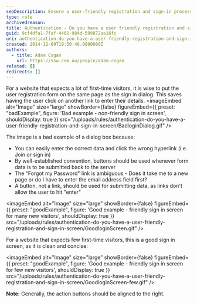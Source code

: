 ```yaml
---
seoDescription: Ensure a user-friendly registration and sign-in process by combining forms on the same page, utilizing submit buttons instead of links, and providing clear navigation options.
type: rule
archivedreason:
title: Authentication - Do you have a user friendly registration and sign in screen?
guid: 9cf4dfa1-7faf-4401-984d-599872ae16fc
uri: authentication-do-you-have-a-user-friendly-registration-and-sign-in-screen
created: 2014-12-09T19:50:46.0000000Z
authors:
  - title: Adam Cogan
    url: https://ssw.com.au/people/adam-cogan
related: []
redirects: []
---
```


For a website that expects a lot of first-time visitors, it is wise to put the user registration form on the same page as the sign in dialog. This saves having the user click on another link to enter their details.
<imageEmbed
  alt="Image"
  size="large"
  showBorder={false}
  figureEmbed={{
    preset: "badExample",
    figure: 'Bad example - non-friendly sign in screen',
    shouldDisplay: true
  }}
  src="/uploads/rules/authentication-do-you-have-a-user-friendly-registration-and-sign-in-screen/BadloginDialog.gif"
/>

The image is a bad example of a dialog box because:

* You can easily enter the correct data and click the wrong hyperlink (i.e. Join or sign in)
* By well-established convention, buttons should be used whenever form data is to be submitted back to the server
* The "Forgot my Password" link is ambiguous - Does it take me to a new page or do I have to enter the email address field first?
* A button, not a link, should be used for submitting data, as links don't allow the user to hit "enter"

<imageEmbed
  alt="Image"
  size="large"
  showBorder={false}
  figureEmbed={{
    preset: "goodExample",
    figure: 'Good example - friendly sign in screen for many new visitors',
    shouldDisplay: true
  }}
  src="/uploads/rules/authentication-do-you-have-a-user-friendly-registration-and-sign-in-screen/GoodloginScreen.gif"
/>

For a website that expects few first-time visitors, this is a good sign in screen, as it is clean and concise:

<imageEmbed
  alt="Image"
  size="large"
  showBorder={false}
  figureEmbed={{
    preset: "goodExample",
    figure: 'Good example - friendly sign in screen for few new visitors',
    shouldDisplay: true
  }}
  src="/uploads/rules/authentication-do-you-have-a-user-friendly-registration-and-sign-in-screen/GoodloginScreen-few.gif"
/>

**Note:** Generally, the action buttons should be aligned to the right.